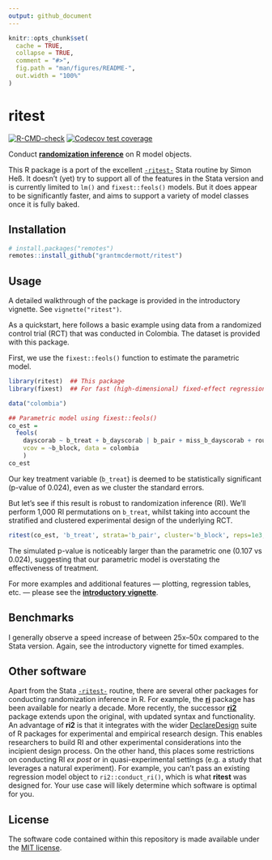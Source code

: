 ```yaml
---
output: github_document
---
```


<!-- README.md is generated from README.Rmd. Please edit that file -->

```r
knitr::opts_chunk$set(
  cache = TRUE,
  collapse = TRUE,
  comment = "#>",
  fig.path = "man/figures/README-",
  out.width = "100%"
)
```

# ritest

<!-- badges: start -->
[![R-CMD-check](https://github.com/grantmcdermott/ritest/workflows/R-CMD-check/badge.svg)](https://github.com/grantmcdermott/ritest/actions)
[![Codecov test coverage](https://codecov.io/gh/grantmcdermott/ritest/branch/master/graph/badge.svg)](https://app.codecov.io/gh/grantmcdermott/ritest?branch=master)
<!-- badges: end -->

Conduct [**randomization inference**](https://dimewiki.worldbank.org/Randomization_Inference)
on R model objects.

This R package is a port of the excellent 
[`-ritest-`](https://github.com/simonheb/ritest) Stata routine by Simon Heß. It 
doesn't (yet) try to support all of the features in the Stata version and is 
currently limited to `lm()` and `fixest::feols()` models. But it does appear to 
be significantly faster, and aims to support a variety of model classes once it 
is fully baked.

## Installation

``` r
# install.packages("remotes")
remotes::install_github("grantmcdermott/ritest")
```

## Usage

A detailed walkthrough of the package is provided in the introductory
vignette. See `vignette("ritest")`.

As a quickstart, here follows a basic example using data from a randomized 
control trial (RCT) that was conducted in Colombia. The dataset is provided with 
this package. 

First, we use the `fixest::feols()` function to estimate the parametric model.

```r
library(ritest)  ## This package
library(fixest)  ## For fast (high-dimensional) fixed-effect regressions

data("colombia")

## Parametric model using fixest::feols()
co_est = 
  feols(
    dayscorab ~ b_treat + b_dayscorab | b_pair + miss_b_dayscorab + round2 + round3, 
    vcov = ~b_block, data = colombia
    )
co_est
```

Our key treatment variable (`b_treat`) is deemed to be statistically significant
(p-value of 0.024), even as we cluster the standard errors.

But let's see if this result is robust to randomization inference (RI). We'll 
perform 1,000 RI permutations on `b_treat`, whilst taking into account the 
stratified and clustered experimental design of the underlying RCT.

```r
ritest(co_est, 'b_treat', strata='b_pair', cluster='b_block', reps=1e3, seed=1234)
```

The simulated p-value is noticeably larger than the parametric one (0.107 vs
0.024), suggesting that our parametric model is overstating the effectiveness
of treatment.

For more examples and additional features --- plotting, regression tables, etc. 
--- please see the 
[**introductory vignette**](http://grantmcdermott.com/ritest/articles/ritest.html).

## Benchmarks

I generally observe a speed increase of between 25x--50x compared to the Stata 
version. Again, see the introductory vignette for timed examples.

## Other software

Apart from the Stata [`-ritest-`](https://github.com/simonheb/ritest) routine, 
there are several other packages for conducting randomization inference in R.
For example, the [**ri**](https://cran.r-project.org/web/packages/ri/index.html)
package has been available for nearly a decade. More recently, the successor [**ri2**](https://cran.r-project.org/web/packages/ri2/index.html) package
extends upon the original, with updated syntax and functionality. An advantage
of **ri2** is that it integrates with the wider 
[DeclareDesign](https://declaredesign.org/) suite of R packages for experimental
and empirical research design. This enables researchers to build RI and other
experimental considerations into the incipient design process. On the other
hand, this places some restrictions on conducting RI _ex post_ or in 
quasi-experimental settings (e.g. a study that leverages a natural experiment). 
For example, you can't pass an existing regression model object to 
`ri2::conduct_ri()`, which is what **ritest** was designed for. Your use case 
will likely determine which software is optimal for you.

## License

The software code contained within this repository is made available under the 
[MIT license](http://opensource.org/licenses/mit-license.php).
